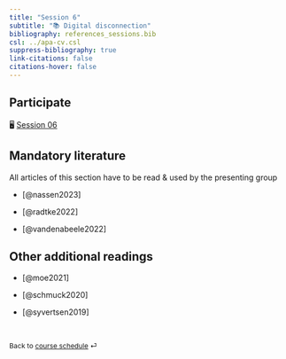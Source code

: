```yaml
---
title: "Session 6"
subtitle: "📚 Digital disconnection"
bibliography: references_sessions.bib
csl: ../apa-cv.csl 
suppress-bibliography: true
link-citations: false
citations-hover: false
---
```

## Participate

🖥️ [Session 06](/slides/slides-06.html)


## Mandatory literature

::: {.callout-important appearance="simple"}
All articles of this section have to be read & used by the presenting group
:::

-   [@nassen2023]

-   [@radtke2022]

-   [@vandenabeele2022]

## Other additional readings

-   [@moe2021]

-   [@schmuck2020]

-   [@syvertsen2019]

<br>

::: {style="font-size: 0.875em;"}
Back to [course schedule](/index.html "Course schedule") ⏎
:::